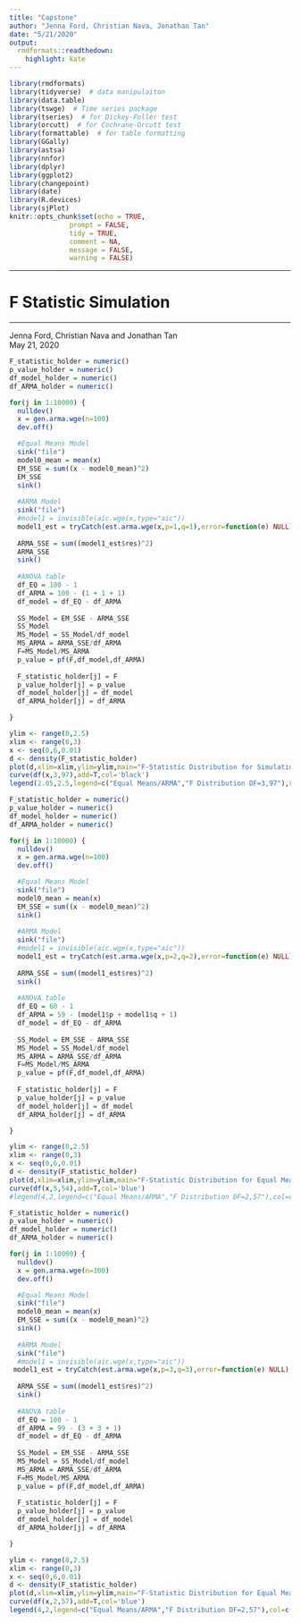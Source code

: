 ```yaml
---
title: "Capstone"
author: "Jenna Ford, Christian Nava, Jonathan Tan"
date: "5/21/2020"
output:
  rmdformats::readthedown:
    highlight: kate
---
```


```r
library(rmdformats)
library(tidyverse)  # data manipulaiton
library(data.table)
library(tswge)  # Time series package
library(tseries)  # for Dickey-Fuller test 
library(orcutt)  # for Cochrane-Orcutt test
library(formattable)  # for table formatting
library(GGally)
library(astsa)
library(nnfor)
library(dplyr)
library(ggplot2)
library(changepoint)
library(date)
library(R.devices)
library(sjPlot)
knitr::opts_chunk$set(echo = TRUE,
               prompt = FALSE,
               tidy = TRUE,
               comment = NA,
               message = FALSE,
               warning = FALSE)
```

***
# F Statistic Simulation
***
Jenna Ford, Christian Nava and Jonathan Tan  
May 21, 2020

```r
F_statistic_holder = numeric()
p_value_holder = numeric()
df_model_holder = numeric()
df_ARMA_holder = numeric()

for(j in 1:10000) {
  nulldev()
  x = gen.arma.wge(n=100)
  dev.off()

  #Equal Means Model
  sink("file")
  model0_mean = mean(x)
  EM_SSE = sum((x - model0_mean)^2)
  EM_SSE
  sink()
  
  #ARMA Model
  sink("file")
  #model1 = invisible(aic.wge(x,type="aic"))
  model1_est = tryCatch(est.arma.wge(x,p=1,q=1),error=function(e) NULL)
  
  ARMA_SSE = sum((model1_est$res)^2)
  ARMA_SSE
  sink()
 
  #ANOVA table
  df_EQ = 100 - 1
  df_ARMA = 100 - (1 + 1 + 1)
  df_model = df_EQ - df_ARMA
  
  SS_Model = EM_SSE - ARMA_SSE
  SS_Model
  MS_Model = SS_Model/df_model
  MS_ARMA = ARMA_SSE/df_ARMA
  F=MS_Model/MS_ARMA
  p_value = pf(F,df_model,df_ARMA)
  
  F_statistic_holder[j] = F
  p_value_holder[j] = p_value
  df_model_holder[j] = df_model
  df_ARMA_holder[j] = df_ARMA

}

ylim <- range(0,2.5)
xlim <- range(0,3)
x <- seq(0,6,0.01)
d <- density(F_statistic_holder)
plot(d,xlim=xlim,ylim=ylim,main="F-Statistic Distribution for Simulation",xlab="",col="blue")
curve(df(x,3,97),add=T,col='black')
legend(2.05,2.5,legend=c("Equal Means/ARMA","F Distribution DF=3,97"),col=c("blue","black"),lty=1:1, cex=0.8)
```

```r
F_statistic_holder = numeric()
p_value_holder = numeric()
df_model_holder = numeric()
df_ARMA_holder = numeric()

for(j in 1:10000) {
  nulldev()
  x = gen.arma.wge(n=100)
  dev.off()

  #Equal Means Model
  sink("file")
  model0_mean = mean(x)
  EM_SSE = sum((x - model0_mean)^2)
  sink()
  
  #ARMA Model
  sink("file")
  #model1 = invisible(aic.wge(x,type="aic"))
  model1_est = tryCatch(est.arma.wge(x,p=2,q=2),error=function(e) NULL)
  
  ARMA_SSE = sum((model1_est$res)^2)
  sink()
 
  #ANOVA table
  df_EQ = 60 - 1
  df_ARMA = 59 - (model1$p + model1$q + 1)
  df_model = df_EQ - df_ARMA
  
  SS_Model = EM_SSE - ARMA_SSE
  MS_Model = SS_Model/df_model
  MS_ARMA = ARMA_SSE/df_ARMA
  F=MS_Model/MS_ARMA
  p_value = pf(F,df_model,df_ARMA)
  
  F_statistic_holder[j] = F
  p_value_holder[j] = p_value
  df_model_holder[j] = df_model
  df_ARMA_holder[j] = df_ARMA

}

ylim <- range(0,2.5)
xlim <- range(0,3)
x <- seq(0,6,0.01)
d <- density(F_statistic_holder)
plot(d,xlim=xlim,ylim=ylim,main="F-Statistic Distribution for Equal Means/ARMA Residuals",xlab="",col="blue")
curve(df(x,5,54),add=T,col='blue')
#legend(4,2,legend=c("Equal Means/ARMA","F Distribution DF=2,57"),col=c("black","blue"),lty=1:1, cex=0.8)
```

```r
F_statistic_holder = numeric()
p_value_holder = numeric()
df_model_holder = numeric()
df_ARMA_holder = numeric()

for(j in 1:10000) {
  nulldev()
  x = gen.arma.wge(n=100)
  dev.off()

  #Equal Means Model
  sink("file")
  model0_mean = mean(x)
  EM_SSE = sum((x - model0_mean)^2)
  sink()
  
  #ARMA Model
  sink("file")
  #model1 = invisible(aic.wge(x,type="aic"))
 model1_est = tryCatch(est.arma.wge(x,p=3,q=3),error=function(e) NULL)
  
  ARMA_SSE = sum((model1_est$res)^2)
  sink()
 
  #ANOVA table
  df_EQ = 100 - 1
  df_ARMA = 99 - (3 + 3 + 1)
  df_model = df_EQ - df_ARMA
  
  SS_Model = EM_SSE - ARMA_SSE
  MS_Model = SS_Model/df_model
  MS_ARMA = ARMA_SSE/df_ARMA
  F=MS_Model/MS_ARMA
  p_value = pf(F,df_model,df_ARMA)
  
  F_statistic_holder[j] = F
  p_value_holder[j] = p_value
  df_model_holder[j] = df_model
  df_ARMA_holder[j] = df_ARMA

}

ylim <- range(0,2.5)
xlim <- range(0,3)
x <- seq(0,6,0.01)
d <- density(F_statistic_holder)
plot(d,xlim=xlim,ylim=ylim,main="F-Statistic Distribution for Equal Means/ARMA Residuals",xlab="",col="blue")
curve(df(x,2,57),add=T,col='blue')
legend(4,2,legend=c("Equal Means/ARMA","F Distribution DF=2,57"),col=c("black","blue"),lty=1:1, cex=0.8)
```


